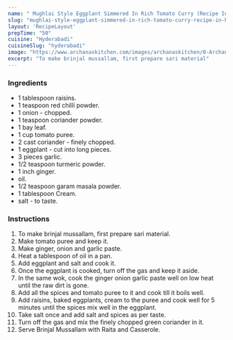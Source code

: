 ---
name: " Mughlai Style Eggplant Simmered In Rich Tomato Curry (Recipe In Hindi)"
slug: "mughlai-style-eggplant-simmered-in-rich-tomato-curry-recipe-in-hindi"
layout: 'RecipeLayout'
prepTime: "50"
cuisine: "Hyderabadi"
cuisineSlug: "hyderabadi"
image: "https://www.archanaskitchen.com/images/archanaskitchen/0-Archanas-Kitchen-Recipes/2016/1-Archana/Baingan_Mussalam_Recipe_Brinjal_Eggplant_vegetable_curry-2.jpg"
excerpt: "To make brinjal mussallam, first prepare sari material"
---

### Ingredients

-  1 tablespoon raisins.
-  1 teaspoon red chilli powder.
-  1 onion - chopped.
-  1 teaspoon coriander powder.
-  1 bay leaf.
-  1 cup tomato puree.
-  2 cast coriander - finely chopped.
- 1 eggplant - cut into long pieces.
-  3 pieces garlic.
-  1/2 teaspoon turmeric powder.
-  1 inch ginger.
-  oil.
-  1/2 teaspoon garam masala powder.
-  1 tablespoon Cream.
-  salt - to taste.

### Instructions

1. To make brinjal mussallam, first prepare sari material.
1. Make tomato puree and keep it.
1. Make ginger, onion and garlic paste.
1. Heat a tablespoon of oil in a pan.
1. Add eggplant and salt and cook it.
1. Once the eggplant is cooked, turn off the gas and keep it aside.
1. In the same wok, cook the ginger onion garlic paste well on low heat until the raw dirt is gone.
1. Add all the spices and tomato puree to it and cook till it boils well.
1. Add raisins, baked eggplants, cream to the puree and cook well for 5 minutes until the spices mix well in the eggplant.
1. Take salt once and add salt and spices as per taste.
1. Turn off the gas and mix the finely chopped green coriander in it.
1. Serve Brinjal Mussallam with Raita and Casserole.
